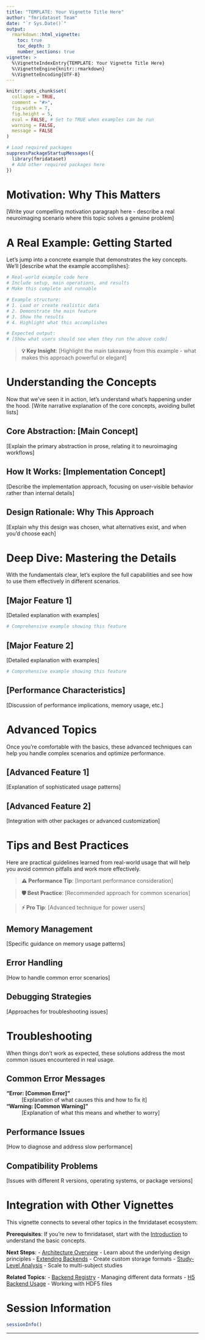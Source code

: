 ```yaml
---
title: "TEMPLATE: Your Vignette Title Here"
author: "fmridataset Team"
date: "`r Sys.Date()`"
output: 
  rmarkdown::html_vignette:
    toc: true
    toc_depth: 3
    number_sections: true
vignette: >
  %\VignetteIndexEntry{TEMPLATE: Your Vignette Title Here}
  %\VignetteEngine{knitr::rmarkdown}
  %\VignetteEncoding{UTF-8}
---
```


```r
knitr::opts_chunk$set(
  collapse = TRUE,
  comment = "#>",
  fig.width = 7,
  fig.height = 5,
  eval = FALSE, # Set to TRUE when examples can be run
  warning = FALSE,
  message = FALSE
)

# Load required packages
suppressPackageStartupMessages({
  library(fmridataset)
  # Add other required packages here
})
```

<!-- 
VIGNETTE TEMPLATE GUIDELINES
============================

This template follows the improved structure for fmridataset vignettes.
Each section serves a specific purpose in creating an engaging, tutorial-like experience.

Structure:
1. Motivation Hook (1 paragraph that draws readers in)
2. Real-World Example (concrete use case with code + output)
3. Core Concepts (narrative explanation, not bullet lists)
4. Deep Dive (detailed implementation)
5. Advanced Topics (power user features)
6. Tips & Best Practices (practical guidance)
7. Troubleshooting (common pitfalls)
8. Further Reading (cross-links to other vignettes)

Writing Guidelines:
- Use active voice and flowing prose
- Convert bullet lists to narrative paragraphs
- Include code output in examples
- Add callout boxes for tips/warnings
- Show, don't just tell
- Make neuroimaging concepts accessible
- Use consistent terminology
- Cross-reference other vignettes
-->

# Motivation: Why This Matters

<!-- 
Write a compelling 1-paragraph hook that explains:
- A real neuroimaging challenge this solves
- Why existing approaches fall short
- What makes this solution elegant
- Who benefits from learning this

Example opening:
"Imagine you're analyzing a multi-site fMRI study with 200 participants, where each site uses different acquisition protocols and file formats. Traditional approaches require you to write custom loading code for each format, manually validate data integrity, and develop separate preprocessing pipelines. The X feature in fmridataset eliminates this complexity by..."
-->

[Write your compelling motivation paragraph here - describe a real neuroimaging scenario where this topic solves a genuine problem]

# A Real Example: Getting Started

<!-- 
Provide a concrete, working example that:
- Uses realistic (but simple) data
- Shows the complete workflow
- Includes actual output
- Demonstrates the core value proposition
- Builds confidence before diving into details
-->

Let's jump into a concrete example that demonstrates the key concepts. We'll [describe what the example accomplishes]:

```r
# Real-world example code here
# Include setup, main operations, and results
# Make this complete and runnable

# Example structure:
# 1. Load or create realistic data
# 2. Demonstrate the main feature
# 3. Show the results
# 4. Highlight what this accomplishes
```

```r
# Expected output:
# [Show what users should see when they run the above code]
```

> **💡 Key Insight**: [Highlight the main takeaway from this example - what makes this approach powerful or elegant]

# Understanding the Concepts

<!-- 
Replace bullet lists with flowing narrative that explains:
- What the main abstractions are
- How they relate to neuroimaging workflows
- Why the design choices make sense
- When you'd use each approach

Use subsections to break up long explanations.
Write as if explaining to a colleague, not as reference documentation.
-->

Now that we've seen it in action, let's understand what's happening under the hood. [Write narrative explanation of the core concepts, avoiding bullet lists]

## Core Abstraction: [Main Concept]

[Explain the primary abstraction in prose, relating it to neuroimaging workflows]

## How It Works: [Implementation Concept]

[Describe the implementation approach, focusing on user-visible behavior rather than internal details]

## Design Rationale: Why This Approach

[Explain why this design was chosen, what alternatives exist, and when you'd choose each]

# Deep Dive: Mastering the Details

<!-- 
Provide comprehensive coverage of:
- All major functions and their parameters
- Different usage patterns
- Integration with other components
- Performance characteristics
- Common configuration options

Organize with clear subsections.
Include code examples with output for each major concept.
-->

With the fundamentals clear, let's explore the full capabilities and see how to use them effectively in different scenarios.

## [Major Feature 1]

[Detailed explanation with examples]

```r
# Comprehensive example showing this feature
```

## [Major Feature 2]

[Detailed explanation with examples]

```r
# Comprehensive example showing this feature
```

## [Performance Characteristics]

[Discussion of performance implications, memory usage, etc.]

# Advanced Topics

<!-- 
Cover power-user features:
- Customization options
- Integration with other packages
- Performance optimization
- Edge cases and corner cases
- Extension points
-->

Once you're comfortable with the basics, these advanced techniques can help you handle complex scenarios and optimize performance.

## [Advanced Feature 1]

[Explanation of sophisticated usage patterns]

## [Advanced Feature 2]

[Integration with other packages or advanced customization]

# Tips and Best Practices

<!-- 
Practical guidance covering:
- Performance optimization
- Common pitfalls to avoid
- Recommended workflows
- Debugging strategies
- Memory management
- Error handling

Use callout boxes for important tips.
-->

Here are practical guidelines learned from real-world usage that will help you avoid common pitfalls and work more effectively.

> **⚠️ Performance Tip**: [Important performance consideration]

> **🛡️ Best Practice**: [Recommended approach for common scenarios]

> **⚡ Pro Tip**: [Advanced technique for power users]

## Memory Management

[Specific guidance on memory usage patterns]

## Error Handling

[How to handle common error scenarios]

## Debugging Strategies

[Approaches for troubleshooting issues]

# Troubleshooting

<!-- 
Address common issues:
- Error messages and their solutions
- Performance problems
- Compatibility issues
- Data format problems
- Configuration mistakes
-->

When things don't work as expected, these solutions address the most common issues encountered in real usage.

## Common Error Messages

**"Error: [Common Error]"**
: [Explanation of what causes this and how to fix it]

**"Warning: [Common Warning]"**
: [Explanation of what this means and whether to worry]

## Performance Issues

[How to diagnose and address slow performance]

## Compatibility Problems

[Issues with different R versions, operating systems, or package versions]

# Integration with Other Vignettes

<!-- 
Cross-reference related topics:
- Link to prerequisite vignettes
- Suggest follow-up reading
- Mention related features covered elsewhere
- Connect to the broader ecosystem
-->

This vignette connects to several other topics in the fmridataset ecosystem:

**Prerequisites**: If you're new to fmridataset, start with the [Introduction](fmridataset-intro.html) to understand the basic concepts.

**Next Steps**: 
- [Architecture Overview](architecture-overview.html) - Learn about the underlying design principles
- [Extending Backends](extending-backends.html) - Create custom storage formats
- [Study-Level Analysis](study-level-analysis.html) - Scale to multi-subject studies

**Related Topics**:
- [Backend Registry](backend-registry.html) - Managing different data formats
- [H5 Backend Usage](h5-backend-usage.html) - Working with HDF5 files

# Session Information

```r
sessionInfo()
```

---

<!-- 
TEMPLATE CHECKLIST
==================

Before publishing, verify:
- [ ] Compelling motivation paragraph
- [ ] Complete working example with output
- [ ] Narrative prose instead of bullet lists
- [ ] Code examples include expected output
- [ ] Callout boxes for important tips
- [ ] Cross-links to other vignettes
- [ ] Clear section hierarchy
- [ ] Consistent terminology
- [ ] Active voice throughout
- [ ] Spell-checked content
- [ ] Realistic examples that readers can relate to
-->